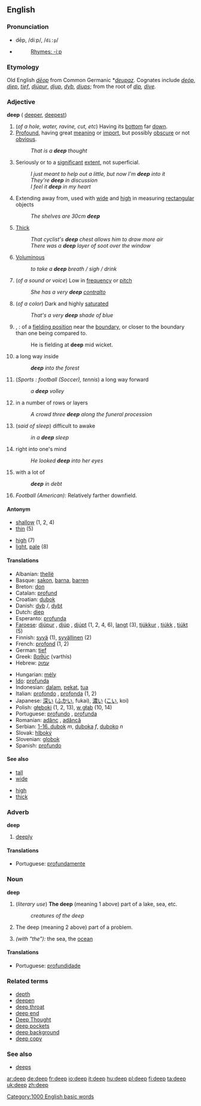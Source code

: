 ==English==
{{rank|seem|book|story|470|deep|meet|interest|brother}}
===Pronunciation===
*dēp, /diːp/, /<tt>di:p</tt>/
*{{audio|en-us-deep.ogg|Audio (US)}}
*:[[Rhymes:English:-iːp|Rhymes: -iːp]]

===Etymology===
Old English ''[[dēop]]'' from Common Germanic *''[[deupaz]]''. Cognates include {{AS.}} ''[[deóp]]'', {{D.}} ''[[diep]]'', {{G.}} ''[[tief]]'', {{Icel.}} ''[[djúpur]]'', {{Sw.}} ''[[djup]]'', {{Dan.}} ''[[dyb]]'', {{Goth.}} ''[[diups]]''; from the root of {{E.}} ''[[dip]], [[dive]].''


===Adjective===
'''deep''' ({{compare}} [[deeper]], {{super}} [[deepest]])

# (''of a hole, water, ravine, cut, etc'') Having its [[bottom]] far [[down]].
# [[Profound]], having great [[meaning]] or [[import]], but possibly [[obscure]] or not [[obvious]].
#: ''That is a '''deep''' thought''
# Seriously or to a [[significant]] [[extent]], not superficial.
#: ''I just meant to help out a little, but now I'm '''deep''' into it''
#: ''They're '''deep''' in discussion''
#: ''I feel it '''deep''' in my heart''
# Extending away from, used with [[wide]] and [[high]] in measuring [[rectangular]] objects
#: ''The shelves are 30cm '''deep'''''
# [[Thick]]
#: ''That cyclist's '''deep''' chest allows him to draw more air''
#: ''There was a '''deep''' layer of soot over the window''
# [[Voluminous]]
#: ''to take a '''deep''' breath / sigh / drink''
# (''of a sound or voice'') Low in [[frequency]] or [[pitch]]
#: ''She has a very '''deep''' [[contralto]]''
# (''of a color'') Dark and highly [[saturated]]
#: ''That's a very '''deep''' shade of blue''
# {{cricket}}, {{baseball}}: of a [[fielding position]] near the [[boundary]], or closer to the boundary than one being compared to.
#: He is fielding at '''deep''' mid wicket.
# a long way inside
#: '''''deep''' into the forest''
# {{sports}} (''Sports : football (Soccer), tennis'') a long way forward
#: ''a '''deep''' volley''
# in a number of rows or layers
#: ''A crowd three '''deep''' along the funeral procession''
# (''said of sleep'') difficult to awake
#: ''in a '''deep''' sleep''
# right into one's mind
#: ''He looked '''deep''' into her eyes''
# with a lot of
#: '''''deep''' in debt''
# ''Football (American):'' Relatively farther downfield.

====Antonym====
{{top}}
*[[shallow]] (1, 2, 4)
*[[thin]] (5)
{{mid}}
*[[high]] (7)
*[[light]], [[pale]] (8)
{{bottom}}

====Translations====
{{top}}
*Albanian: [[thellë]]
*Basque: [[sakon]], [[barna]], [[barren]]
*Breton: [[don]]
*Catalan: [[profund]]
*Croatian: [[dubok]]
*Danish: [[dyb]] {{m}}/{{f}}, [[dybt]] {{n}}
*Dutch: [[diep]]
*Esperanto: [[profunda]]
*[[Faroese]]: [[djúpur]] {{m}}, [[djúp]] {{f}}, [[djúpt]] {{n}} (1, 2, 4, 6), [[langt]] (3), [[tjúkkur]] {{m}}, [[tjúkk]] {{f}}, [[tjúkt]] {{n}} (5) 
*Finnish: [[syvä]] (1), [[syvällinen]] (2)
*French: [[profond]] (1, 2)
*German: [[tief]]
*Greek: [[βαθύς]] (varthís)
*Hebrew: [[עמוק]]
{{mid}}
*Hungarian: [[mély]]
*[[Ido]]: [[profunda]]
*Indonesian: [[dalam]], [[pekat]], [[tua]]
*Italian: [[profondo]] {{m}}, [[profonda]] {{f}} (1, 2)
*Japanese: [[深い]] ([[ふかい]], fukai), [[濃い]] ([[こい]], koi)
*Polish: [[głęboki]] (1, 2, 13), [[w głąb]] (10, 14)
*Portuguese: [[profundo]] {{m}}, [[profunda]] {{f}} 
*Romanian: [[adânc]] {{m}}, [[adâncă]] {{f}}
*Serbian: [[1-16. dubok]] ''m'', [[duboka]] ''f'', [[duboko]] ''n''
*Slovak: [[hlboký]]
*Slovenian: [[globok]]
*Spanish: [[profundo]]
{{bottom}}

====See also====
{{top}}
*[[tall]]
*[[wide]]
{{mid}}
*[[high]]
*[[thick]]
{{bottom}}

===Adverb===
'''deep'''

# [[deeply]]

====Translations====
* Portuguese: [[profundamente]]

===Noun===
'''deep'''  {{uncountable}}

# (''literary use'') '''The deep''' (meaning 1 above) part of a lake, sea, etc.
#: ''creatures of the deep''
# {{US}} {{rare}} The deep (meaning 2 above) part of a problem.
# ''(with "the"):'' the sea, the [[ocean]]

====Translations====
* Portuguese: [[profundidade]] {{f}}

===Related terms===
* [[depth]]
* [[deepen]]
* [[deep throat]]
* [[deep end]]
* [[Deep Thought]]
* [[deep pockets]]
* [[deep background]]
* [[deep copy]]

===See also===
*[[deeps]]


[[Category:1000 English basic words]]

[[ar:deep]]
[[de:deep]]
[[fr:deep]]
[[io:deep]]
[[it:deep]]
[[hu:deep]]
[[pl:deep]]
[[fi:deep]]
[[ta:deep]]
[[uk:deep]]
[[zh:deep]]